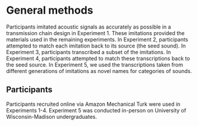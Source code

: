 # General methods {-}

Participants imitated acoustic signals as accurately as possible in a transmission chain design in Experiment 1. These imitations provided the materials used in the remaining experiments. In Experiment 2, participants attempted to match each imitation back to its source (the seed sound). In Experiment 3, participants transcribed a subset of the imitations. In Experiment 4, participants attempted to match these transcriptions back to the seed source. In Experiment 5, we used the transcriptions taken from different generations of imitations as novel names for categories of sounds.

<!-- Describe sheer number of imitations and transcriptions. -->

## Participants {-}

Participants recruited online via Amazon Mechanical Turk were used in Experiments 1-4. Experiment 5 was conducted in-person on University of Wisconsin-Madison undergraduates.
